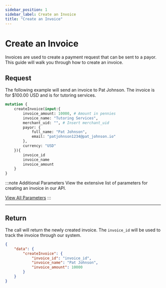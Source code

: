 ```yaml
---
sidebar_position: 1
sidebar_label: Create an Invoice
title: "Create an Invoice"
---
```



# Create an Invoice
Invoices are used to create a payment request that can be sent to a payor. This guide will walk you through how to create an invoice.

## Request
The following example will send an invoice to Pat Johnson. The invoice is for $100.00 USD and is for tutoring services.

```graphql title="GraphQL"
mutation {
    createInvoice(input:{
        invoice_amount: 10000, # Amount in pennies
        invoice_name: "Tutoring Services",
        merchant_uid: "", # Insert merchant_uid
        payor: {
            full_name: "Pat Johnson",
            email: "patjohnson1234@pat_johnson.io"
        },
        currency: "USD"
    }){
        invoice_id
        invoice_name
        invoice_amount
    }
}

```


:::note  Additional Parameters
View the extensive list of parameters for creating an invoice in our API.

<a href= "../../api/invoice#create-an-invoice" class="button button--primary button--md">View All Parameters</a>
:::

***

## Return
The call will return the newly created invoice. The `invoice_id` will be used to track the invoice through our system.

```JSON title="JSON"
{
    "data": {
        "createInvoice": {
            "invoice_id": "invoice_id",
            "invoice_name": "Pat Johnson",
            "invoice_amount": 10000
        }
    }
}
```
